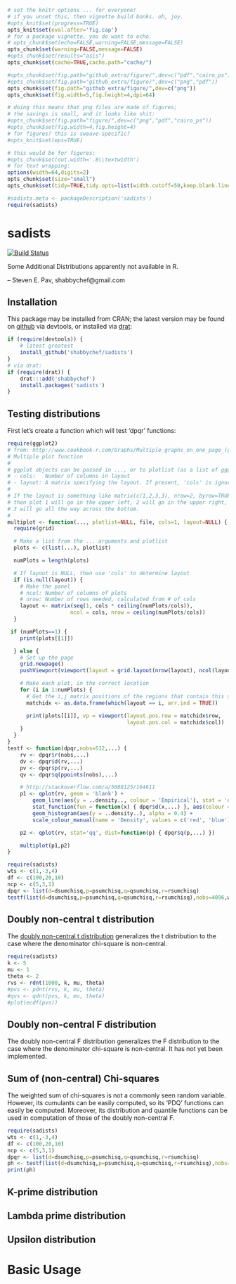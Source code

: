 ```r
# set the knitr options ... for everyone!
# if you unset this, then vignette build bonks. oh, joy.
#opts_knit$set(progress=TRUE)
opts_knit$set(eval.after='fig.cap')
# for a package vignette, you do want to echo.
# opts_chunk$set(echo=FALSE,warning=FALSE,message=FALSE)
opts_chunk$set(warning=FALSE,message=FALSE)
#opts_chunk$set(results="asis")
opts_chunk$set(cache=TRUE,cache.path="cache/")

#opts_chunk$set(fig.path="github_extra/figure/",dev=c("pdf","cairo_ps"))
#opts_chunk$set(fig.path="github_extra/figure/",dev=c("png","pdf"))
opts_chunk$set(fig.path="github_extra/figure/",dev=c("png"))
opts_chunk$set(fig.width=5,fig.height=4,dpi=64)

# doing this means that png files are made of figures;
# the savings is small, and it looks like shit:
#opts_chunk$set(fig.path="figure/",dev=c("png","pdf","cairo_ps"))
#opts_chunk$set(fig.width=4,fig.height=4)
# for figures? this is sweave-specific?
#opts_knit$set(eps=TRUE)

# this would be for figures:
#opts_chunk$set(out.width='.8\\textwidth')
# for text wrapping:
options(width=64,digits=2)
opts_chunk$set(size="small")
opts_chunk$set(tidy=TRUE,tidy.opts=list(width.cutoff=50,keep.blank.line=TRUE))

#sadists.meta <- packageDescription('sadists')
require(sadists)
```

# sadists

[![Build Status](https://travis-ci.org/shabbychef/sadists.png)](https://travis-ci.org/shabbychef/sadists)

Some Additional Distributions apparently not available in R.

-- Steven E. Pav, shabbychef@gmail.com

## Installation

This package may be installed from CRAN; the latest version may be
found on [github](https://www.github.com/shabbychef/sadists "sadists")
via devtools, or installed via [drat](https://github.com/eddelbuettel/drat "drat"):

```r
if (require(devtools)) {
	# latest greatest
	install_github('shabbychef/sadists')
}
# via drat:
if (require(drat)) {
	drat:::add('shabbychef')
	install.packages('sadists')
}
```

## Testing distributions

First let's create a function which will test 'dpqr' functions:

```r
require(ggplot2)
# from: http://www.cookbook-r.com/Graphs/Multiple_graphs_on_one_page_(ggplot2)/
# Multiple plot function
#
# ggplot objects can be passed in ..., or to plotlist (as a list of ggplot objects)
# - cols:   Number of columns in layout
# - layout: A matrix specifying the layout. If present, 'cols' is ignored.
#
# If the layout is something like matrix(c(1,2,3,3), nrow=2, byrow=TRUE),
# then plot 1 will go in the upper left, 2 will go in the upper right, and
# 3 will go all the way across the bottom.
#
multiplot <- function(..., plotlist=NULL, file, cols=1, layout=NULL) {
  require(grid)

  # Make a list from the ... arguments and plotlist
  plots <- c(list(...), plotlist)

  numPlots = length(plots)

  # If layout is NULL, then use 'cols' to determine layout
  if (is.null(layout)) {
    # Make the panel
    # ncol: Number of columns of plots
    # nrow: Number of rows needed, calculated from # of cols
    layout <- matrix(seq(1, cols * ceiling(numPlots/cols)),
                    ncol = cols, nrow = ceiling(numPlots/cols))
  }

 if (numPlots==1) {
    print(plots[[1]])

  } else {
    # Set up the page
    grid.newpage()
    pushViewport(viewport(layout = grid.layout(nrow(layout), ncol(layout))))

    # Make each plot, in the correct location
    for (i in 1:numPlots) {
      # Get the i,j matrix positions of the regions that contain this subplot
      matchidx <- as.data.frame(which(layout == i, arr.ind = TRUE))

      print(plots[[i]], vp = viewport(layout.pos.row = matchidx$row,
                                      layout.pos.col = matchidx$col))
    }
  }
}
testf <- function(dpqr,nobs=512,...) {
	rv <- dpqr$r(nobs,...)
	dv <- dpqr$d(rv,...)
	pv <- dpqr$p(rv,...)
	qv <- dpqr$q(ppoints(nobs),...)

	# http://stackoverflow.com/a/5688125/164611
	p1 <- qplot(rv, geom = 'blank') +   
		geom_line(aes(y = ..density.., colour = 'Empirical'), stat = 'density') +  
		stat_function(fun = function(x) { dpqr$d(x,...) }, aes(colour = 'Theoretical')) +                       
		geom_histogram(aes(y = ..density..), alpha = 0.4) +                        
		scale_colour_manual(name = 'Density', values = c('red', 'blue')) 

	p2 <- qplot(rv, stat='qq', dist=function(p) { dpqr$q(p,...) })

	multiplot(p1,p2)
}

require(sadists)
wts <- c(1,-3,4)
df <- c(100,20,10)
ncp <- c(5,3,1)
dpqr <- list(d=dsumchisq,p=psumchisq,q=qsumchisq,r=rsumchisq)
testf(list(d=dsumchisq,p=psumchisq,q=qsumchisq,r=rsumchisq),nobs=4096,wts,df,ncp)


```

## Doubly non-central t distribution

The [doubly non-central t distribution](https://en.wikipedia.org/wiki/Doubly_noncentral_t-distribution)
generalizes the t distribution to the case where the denominator chi-square is non-central.

```r
require(sadists)
k <- 5
mu <- 1
theta <- 2
rvs <- rdnt(1000, k, mu, theta)
#pvs <- pdnt(rvs, k, mu, theta)
#qvs <- qdnt(pvs, k, mu, theta)
#plot(ecdf(pvs))

```

## Doubly non-central F distribution

The doubly non-central F distribution generalizes the F distribution to the case where the denominator
chi-square is non-central. It has not yet been implemented.

## Sum of (non-central) Chi-squares

The weighted sum of chi-squares is not a commonly seen random variable. However, its cumulants can be
easily computed, so its 'PDQ' functions can easily be computed. Moreover, its distribution and quantile
functions can be used in computation of those of the doubly non-central F.

```r
require(sadists)
wts <- c(1,-3,4)
df <- c(100,20,10)
ncp <- c(5,3,1)
dpqr <- list(d=dsumchisq,p=psumchisq,q=qsumchisq,r=rsumchisq)
ph <- testf(list(d=dsumchisq,p=psumchisq,q=qsumchisq,r=rsumchisq),nobs=4096,wts,df,ncp)
print(ph)

```

## K-prime distribution

## Lambda prime distribution

## Upsilon distribution



# Basic Usage

